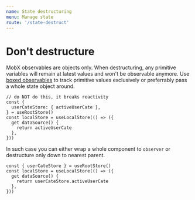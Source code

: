 ```yaml
---
name: State destructuring
menu: Manage state
route: '/state-destruct'
---
```


# Don't destructure

MobX observables are objects only. When destructuring, any primitive variables will remain at latest values and won't be observable anymore. Use [boxed observables][boxed] to track primitive values exclusively or preferrably pass a whole state object around.

```tsx
// do NOT do this, it breaks reactivity
const {
  userCateStore: { activeUserCate },
} = useRootStore()
const localStore = useLocalStore(() => ({
  get dataSource() {
    return activeUserCate
  },
}))
```

In such case you can either wrap a whole component to `observer` or destructure only down to nearest parent.

```tsx
const { userCateStore } = useRootStore()
const localStore = useLocalStore(() => ({
  get dataSource() {
    return userCateStore.activeUserCate
  },
}))
```

[boxed]: https://mobx.js.org/refguide/boxed.html

